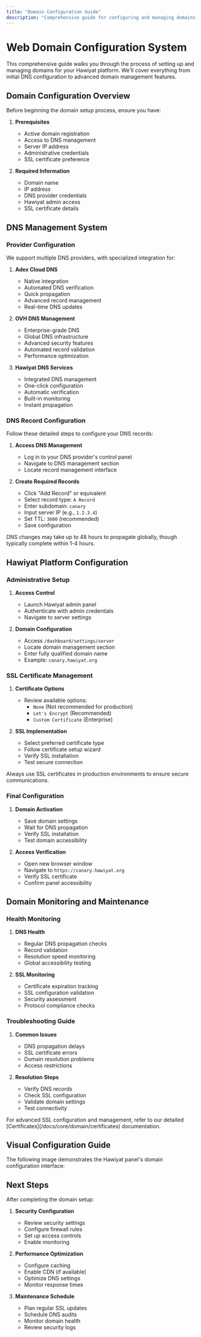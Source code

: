 ```yaml
---
title: "Domain Configuration Guide"
description: "Comprehensive guide for configuring and managing domains in the Hawiyat platform"
---
```



# Web Domain Configuration System

This comprehensive guide walks you through the process of setting up and managing domains for your Hawiyat platform. We'll cover everything from initial DNS configuration to advanced domain management features.

## Domain Configuration Overview

Before beginning the domain setup process, ensure you have:

1. **Prerequisites**
   - Active domain registration
   - Access to DNS management
   - Server IP address
   - Administrative credentials
   - SSL certificate preference

2. **Required Information**
   - Domain name
   - IP address
   - DNS provider credentials
   - Hawiyat admin access
   - SSL certificate details

## DNS Management System

### Provider Configuration

We support multiple DNS providers, with specialized integration for:

1. **Adex Cloud DNS**
   - Native integration
   - Automated DNS verification
   - Quick propagation
   - Advanced record management
   - Real-time DNS updates

2. **OVH DNS Management**
   - Enterprise-grade DNS
   - Global DNS infrastructure
   - Advanced security features
   - Automated record validation
   - Performance optimization

3. **Hawiyat DNS Services**
   - Integrated DNS management
   - One-click configuration
   - Automatic verification
   - Built-in monitoring
   - Instant propagation

### DNS Record Configuration

Follow these detailed steps to configure your DNS records:

1. **Access DNS Management**
   - Log in to your DNS provider's control panel
   - Navigate to DNS management section
   - Locate record management interface

2. **Create Required Records**
   - Click "Add Record" or equivalent
   - Select record type: `A Record`
   - Enter subdomain: `canary`
   - Input server IP (e.g., `1.2.3.4`)
   - Set TTL: `3600` (recommended)
   - Save configuration

<Callout type="info">
  DNS changes may take up to 48 hours to propagate globally, though typically complete within 1-4 hours.
</Callout>

<ImageZoom src="/assets/images/web-domain-setup/domain-setup.png" width={800} height={630} quality={100} priority alt='DNS configuration interface showing record setup' className="rounded-lg" />

## Hawiyat Platform Configuration

### Administrative Setup

1. **Access Control**
   - Launch Hawiyat admin panel
   - Authenticate with admin credentials
   - Navigate to server settings

2. **Domain Configuration**
   - Access `/dashboard/settings/server`
   - Locate domain management section
   - Enter fully qualified domain name
   - Example: `canary.hawiyat.org`

### SSL Certificate Management

1. **Certificate Options**
   - Review available options:
     - `None` (Not recommended for production)
     - `Let's Encrypt` (Recommended)
     - `Custom Certificate` (Enterprise)

2. **SSL Implementation**
   - Select preferred certificate type
   - Follow certificate setup wizard
   - Verify SSL installation
   - Test secure connection

<Callout type="warning">
  Always use SSL certificates in production environments to ensure secure communications.
</Callout>

### Final Configuration

1. **Domain Activation**
   - Save domain settings
   - Wait for DNS propagation
   - Verify SSL installation
   - Test domain accessibility

2. **Access Verification**
   - Open new browser window
   - Navigate to `https://canary.hawiyat.org`
   - Verify SSL certificate
   - Confirm panel accessibility


## Domain Monitoring and Maintenance

### Health Monitoring

1. **DNS Health**
   - Regular DNS propagation checks
   - Record validation
   - Resolution speed monitoring
   - Global accessibility testing

2. **SSL Monitoring**
   - Certificate expiration tracking
   - SSL configuration validation
   - Security assessment
   - Protocol compliance checks

### Troubleshooting Guide

1. **Common Issues**
   - DNS propagation delays
   - SSL certificate errors
   - Domain resolution problems
   - Access restrictions

2. **Resolution Steps**
   - Verify DNS records
   - Check SSL configuration
   - Validate domain settings
   - Test connectivity

<Callout type="tip">
  For advanced SSL configuration and management, refer to our detailed [Certificates](/docs/core/domain/certificates) documentation.
</Callout>

## Visual Configuration Guide

The following image demonstrates the Hawiyat panel's domain configuration interface:

<ImageZoom 
  src="/assets/images/web-domain-setup/hawiyat-setup.png" 
  width={800} 
  height={630} 
  quality={100} 
  priority 
  alt='Hawiyat panel domain configuration interface showing settings and SSL options' 
  className="rounded-lg" 
/>

## Next Steps

After completing the domain setup:

1. **Security Configuration**
   - Review security settings
   - Configure firewall rules
   - Set up access controls
   - Enable monitoring

2. **Performance Optimization**
   - Configure caching
   - Enable CDN (if available)
   - Optimize DNS settings
   - Monitor response times

3. **Maintenance Schedule**
   - Plan regular SSL updates
   - Schedule DNS audits
   - Monitor domain health
   - Review security logs
